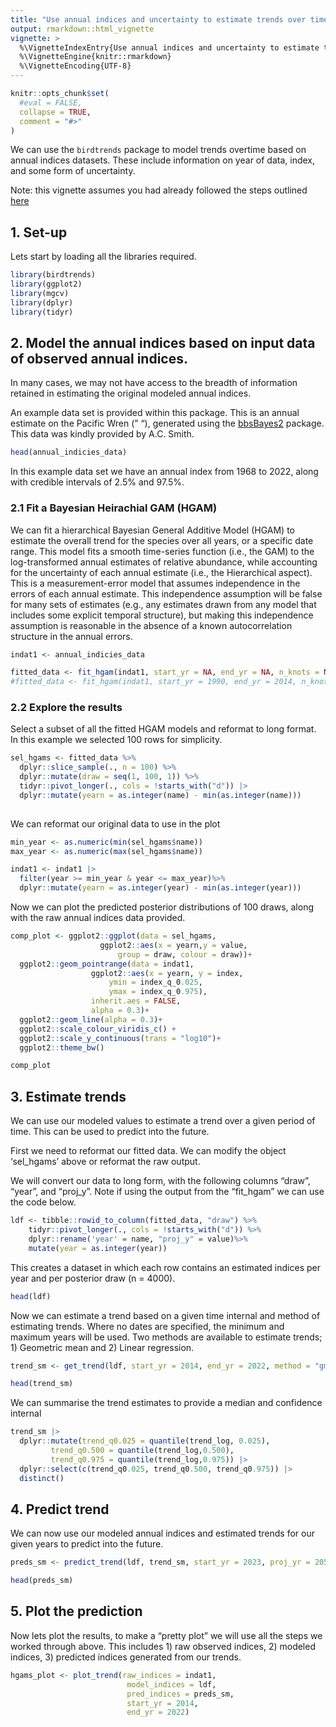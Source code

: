 ```yaml
---
title: "Use annual indices and uncertainty to estimate trends over time"
output: rmarkdown::html_vignette
vignette: >
  %\VignetteIndexEntry{Use annual indices and uncertainty to estimate trends over time}
  %\VignetteEngine{knitr::rmarkdown}
  %\VignetteEncoding{UTF-8}
---
```


```r
knitr::opts_chunk$set(
  #eval = FALSE,
  collapse = TRUE,
  comment = "#>"
)
```


We can use the `birdtrends` package to model trends overtime based on annual indices datasets. These include information on year of data, index, and some form of uncertainty. 

Note: this vignette assumes you had already followed the steps outlined [here](https://ninoxconsulting.github.io/birdtrends/articles/Getting_started.html)

## 1. Set-up

Lets start by loading all the libraries required.

```r
library(birdtrends)
library(ggplot2)
library(mgcv)
library(dplyr)
library(tidyr)
```

## 2. Model the annual indices based on input data of observed annual indices. 

In many cases, we may not have access to the breadth of information retained in estimating the original modeled annual indices. 

An example data set is provided within this package. This is an annual estimate on the Pacific Wren (" "), generated using the [bbsBayes2](https://bbsbayes.github.io/bbsBayes2/) package. This data was kindly provided by A.C. Smith. 

```r

head(annual_indicies_data)

```

In this example data set we have an annual index from 1968 to 2022, along with credible intervals of 2.5% and 97.5%. 

### 2.1 Fit a Bayesian Heirachial GAM (HGAM)

We can fit a hierarchical Bayesian General Additive Model (HGAM) to estimate the overall trend for the species over all years, or a specific date range. This model fits a smooth time-series function (i.e., the GAM) to the log-transformed annual estimates of relative abundance, while accounting for the uncertainty of each annual estimate (i.e., the Hierarchical aspect). This is a measurement-error model that assumes independence in the errors of each annual estimate. This independence assumption will be false for many sets of estimates (e.g., any estimates drawn from any model that includes some explicit temporal structure), but making this independence assumption is reasonable in the absence of a known autocorrelation structure in the annual errors. 


```r

indat1 <- annual_indicies_data

fitted_data <- fit_hgam(indat1, start_yr = NA, end_yr = NA, n_knots = NA)
#fitted_data <- fit_hgam(indat1, start_yr = 1990, end_yr = 2014, n_knots = NA)

```

### 2.2 Explore the results

Select a subset of all the fitted HGAM models and reformat to long format. 
In this example we selected 100 rows for simplicity. 


```r

sel_hgams <- fitted_data %>%
  dplyr::slice_sample(., n = 100) %>%  
  dplyr::mutate(draw = seq(1, 100, 1)) %>% 
  tidyr::pivot_longer(., cols = !starts_with("d")) |> 
  dplyr::mutate(yearn = as.integer(name) - min(as.integer(name)))
         

```

We can reformat our original data to use in the plot 

```r

min_year <- as.numeric(min(sel_hgams$name))
max_year <- as.numeric(max(sel_hgams$name))

indat1 <- indat1 |> 
  filter(year >= min_year & year <= max_year)%>%
  dplyr::mutate(yearn = as.integer(year) - min(as.integer(year)))  

```

Now we can plot the predicted posterior distributions of 100 draws, along with the raw annual indices data provided. 

```r
comp_plot <- ggplot2::ggplot(data = sel_hgams,
                    ggplot2::aes(x = yearn,y = value,
                        group = draw, colour = draw))+
  ggplot2::geom_pointrange(data = indat1,
                  ggplot2::aes(x = yearn, y = index,
                      ymin = index_q_0.025,
                      ymax = index_q_0.975),
                  inherit.aes = FALSE,
                  alpha = 0.3)+
  ggplot2::geom_line(alpha = 0.3)+
  ggplot2::scale_colour_viridis_c() +
  ggplot2::scale_y_continuous(trans = "log10")+
  ggplot2::theme_bw()

```

```r
comp_plot

```


## 3. Estimate trends

We can use our modeled values to estimate a trend over a given period of time. This can be used to predict into the future. 

First we need to reformat our fitted data. We can modify the object 'sel_hgams' above or reformat the raw output. 

We will convert our data to long form, with the following columns "draw", "year", and "proj_y". Note if using the output from the "fit_hgam" we can use the code below. 

```r

ldf <- tibble::rowid_to_column(fitted_data, "draw") %>%
    tidyr::pivot_longer(., cols = !starts_with("d")) %>%
    dplyr::rename('year' = name, "proj_y" = value)%>%
    mutate(year = as.integer(year))

```

This creates a dataset in which each row contains an estimated indices per year and per posterior draw (n = 4000). 

```r
head(ldf)

```


Now we can estimate a trend based on a given time internal and method of estimating trends. 
Where no dates are specified, the minimum and maximum years will be used. Two methods are available to estimate trends; 1) Geometric mean and 2) Linear regression. 


```r

trend_sm <- get_trend(ldf, start_yr = 2014, end_yr = 2022, method = "gmean")

```

```r
head(trend_sm)

```

We can summarise the trend estimates to provide a median and confidence internal

```r
trend_sm |> 
  dplyr::mutate(trend_q0.025 = quantile(trend_log, 0.025),
         trend_q0.500 = quantile(trend_log,0.500),
         trend_q0.975 = quantile(trend_log,0.975)) |> 
  dplyr::select(c(trend_q0.025, trend_q0.500, trend_q0.975)) |> 
  distinct()

```

## 4. Predict trend

We can now use our modeled annual indices and estimated trends for our given years to predict into the future. 

```r
preds_sm <- predict_trend(ldf, trend_sm, start_yr = 2023, proj_yr = 2050)
```


```r
head(preds_sm)
```



## 5. Plot the prediction 

Now lets plot the results, to make a "pretty plot" we will use all the steps we worked through above. This includes 1) raw observed indices, 2) modeled indices, 3) predicted indices generated from our trends. 


```r

hgams_plot <- plot_trend(raw_indices = indat1, 
                          model_indices = ldf, 
                          pred_indices = preds_sm,
                          start_yr = 2014, 
                          end_yr = 2022)

```


